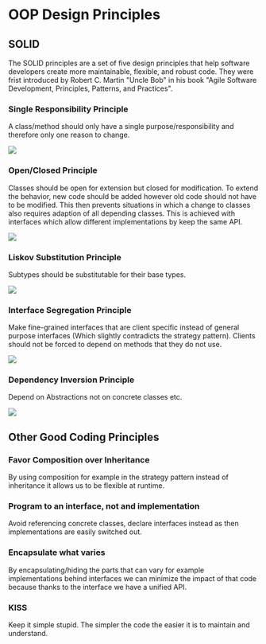 
# OOP Design Principles

## SOLID

The SOLID principles are a set of five design principles that help software developers create more maintainable,
flexible, and robust code. They were frist introduced by Robert C. Martin "Uncle Bob" in his book "Agile Software
Development, Principles, Patterns, and Practices".

### Single Responsibility Principle

A class/method should only have a single purpose/responsibility and therefore only one reason to change.

<Image 
    src="/cs/patternsSolidSingleResponsibility.png"
    width={500}
/>

### Open/Closed Principle

Classes should be open for extension but closed for modification. To extend the behavior, new code should be added however old code should not have to be modified. This then prevents situations in which a change to classes also requires adaption of all depending classes. This is achieved with interfaces which allow different implementations by keep the same API.

<Image 
    src="/cs/patternsSolidOpenClose.png"
    width={500}
/>

### Liskov Substitution Principle

Subtypes should be substitutable for their base types.  

<Image 
    src="/cs/patternsSolidLiskov.png"
    width={500}
/>

### Interface Segregation Principle

Make fine-grained interfaces that are client specific instead of general purpose interfaces (Which slightly contradicts the strategy pattern). Clients should not be forced to depend on methods that they do not use.

<Image 
    src="/cs/patternsSolidInterface.png"
    width={500}
/>

### Dependency Inversion Principle

Depend on Abstractions not on concrete classes etc.

<Image 
    src="/cs/patternsSolidDependencyInversion.png"
    width={500}
/>

## Other Good Coding Principles

### Favor Composition over Inheritance

By using composition for example in the strategy pattern instead of inheritance it allows us to be flexible at runtime.

### Program to an interface, not and implementation

Avoid referencing concrete classes, declare interfaces instead as then implementations are easily switched out.

### Encapsulate what varies

By encapsulating/hiding the parts that can vary for example implementations behind interfaces we can minimize the impact
of that code because thanks to the interface we have a unified API.

### KISS

Keep it simple stupid. The simpler the code the easier it is to maintain and understand.
